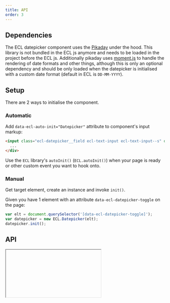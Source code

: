```yaml
---
title: API
order: 3
---
```



## Dependencies

The ECL datepicker component uses the [Pikaday](https://github.com/Pikaday/Pikaday) under the hood. This library is not bundled in the ECL js anymore and needs to be loaded in the project before the ECL js.
Additionally pikaday uses [moment.js](https://momentjs.com/) to handle the rendering of date formats and other things, although this is only an optional dependency and should be only loaded when the datepicker is initialised with a custom date format (default in ECL is `DD-MM-YYYY`).

## Setup

There are 2 ways to initialise the component.

### Automatic

Add `data-ecl-auto-init="Datepicker"` attribute to component's input markup:

```html
<input class="ecl-datepicker__field ecl-text-input ecl-text-input--s" data-ecl-auto-init="Datepicker" data-ecl-datepicker-toggle >
  ...
</div>
```

Use the `ECL` library's `autoInit()` (`ECL.autoInit()`) when your page is ready or other custom event you want to hook onto.

### Manual

Get target element, create an instance and invoke `init()`.

Given you have 1 element with an attribute `data-ecl-datepicker-toggle` on the page:

```js
var elt = document.querySelector('[data-ecl-datepicker-toggle]');
var datepicker = new ECL.Datepicker(elt);
datepicker.init();
```

## API

<Iframe url="../../../../apis/Datepicker.html" />
